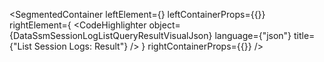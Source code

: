 
<SegmentedContainer
  leftElement={<DataSsmSessionLogListQueryResultDesc />}
  leftContainerProps={{}}
  rightElement={
    <CodeHighlighter
      object={DataSsmSessionLogListQueryResultVisualJson}
      language={"json"}
      title={"List Session Logs: Result"}
    />
  }
  rightContainerProps={{}}
/>
